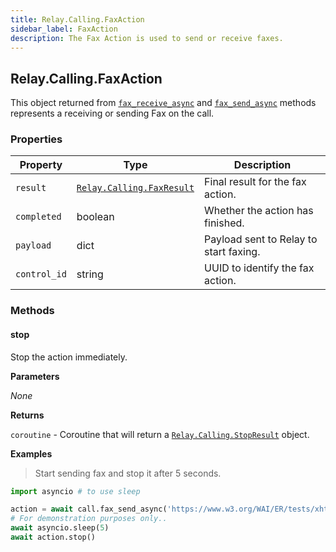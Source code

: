 ```yaml
---
title: Relay.Calling.FaxAction
sidebar_label: FaxAction
description: The Fax Action is used to send or receive faxes.
---
```


[fax-receive-async]: /sdks/realtime-sdk/v2/language/python/calling/call#fax_receive_async
[fax-send-async]: /sdks/realtime-sdk/v2/language/python/calling/call#fax_send_async
[relay-calling-faxresult]: /sdks/realtime-sdk/v2/language/python/calling/results/fax-result
[relay-calling-stopresult]: /sdks/realtime-sdk/v2/language/python/calling/results/stop-result

## Relay.Calling.FaxAction

This object returned from [`fax_receive_async`][fax-receive-async] and [`fax_send_async`][fax-send-async] methods represents a receiving or sending Fax on the call.

### Properties

| Property | Type | Description |
| -------- | ---- | ----------- |
| `result` | [`Relay.Calling.FaxResult`][relay-calling-faxresult] | Final result for the fax action. |
| `completed` | boolean | Whether the action has finished. |
| `payload` | dict | Payload sent to Relay to start faxing. |
| `control_id` | string | UUID to identify the fax action. |

### Methods

#### stop

Stop the action immediately.

**Parameters**

_None_

**Returns**

`coroutine` - Coroutine that will return a [`Relay.Calling.StopResult`][relay-calling-stopresult] object.

**Examples**

> Start sending fax and stop it after 5 seconds.

```python
import asyncio # to use sleep

action = await call.fax_send_async('https://www.w3.org/WAI/ER/tests/xhtml/testfiles/resources/pdf/dummy.pdf')
# For demonstration purposes only..
await asyncio.sleep(5)
await action.stop()
```